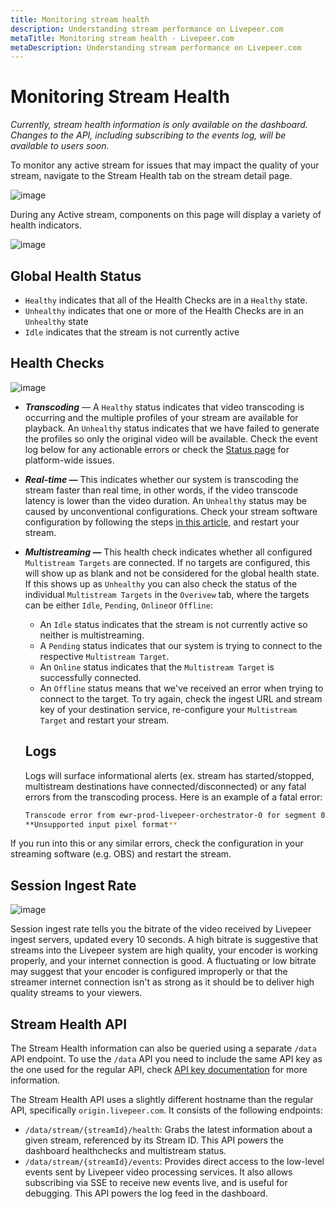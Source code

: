 ```yaml
---
title: Monitoring stream health
description: Understanding stream performance on Livepeer.com
metaTitle: Monitoring stream health - Livepeer.com
metaDescription: Understanding stream performance on Livepeer.com
---
```


# Monitoring Stream Health

_Currently, stream health information is only available on the dashboard.
Changes to the API, including subscribing to the events log, will be available
to users soon._

To monitor any active stream for issues that may impact the quality of your
stream, navigate to the Stream Health tab on the stream detail page.

![image](https://user-images.githubusercontent.com/79172645/135450248-bf3edea4-e666-4927-8114-f972cd2879fe.png)

During any Active stream, components on this page will display a variety of
health indicators.

![image](https://user-images.githubusercontent.com/79172645/135450296-168bd797-fafb-4371-af8a-86b346bbaa18.png)

## Global Health Status

- `Healthy` indicates that all of the Health Checks are in a `Healthy` state.
- `Unhealthy` indicates that one or more of the Health Checks are in an
  `Unhealthy` state
- `Idle` indicates that the stream is not currently active

## Health Checks

![image](https://user-images.githubusercontent.com/79172645/135450340-4abed968-df77-473d-b926-88c11b5799d2.png)

- **_Transcoding_** — A `Healthy` status indicates that video transcoding is
  occurring and the multiple profiles of your stream are available for playback.
  An `Unhealthy` status indicates that we have failed to generate the profiles
  so only the original video will be available. Check the event log below for
  any actionable errors or check the
  [Status page](https://livepeer.statuspage.io/) for platform-wide issues.
- **_Real-time —_** This indicates whether our system is transcoding the stream
  faster than real time, in other words, if the video transcode latency is lower
  than the video duration. An `Unhealthy` status may be caused by unconventional
  configurations. Check your stream software configuration by following the
  steps
  [in this article,](https://livepeer.com/docs/guides/start-live-streaming/debug-live-stream-issues)
  and restart your stream.
- **_Multistreaming —_** This health check indicates whether all configured
  `Multistream Targets` are connected. If no targets are configured, this will
  show up as blank and not be considered for the global health state. If this
  shows up as `Unhealthy` you can also check the status of the individual
  `Multistream Targets` in the `Overivew` tab, where the targets can be either
  `Idle`, `Pending`, `Online`or `Offline`:

  - An `Idle` status indicates that the stream is not currently active so
    neither is multistreaming.
  - A `Pending` status indicates that our system is trying to connect to the
    respective `Multistream Target`.
  - An `Online` status indicates that the `Multistream Target` is successfully
    connected.
  - An `Offline` status means that we've received an error when trying to
    connect to the target. To try again, check the ingest URL and stream key of
    your destination service, re-configure your `Multistream Target` and restart
    your stream.

  ## Logs

  Logs will surface informational alerts (ex. stream has started/stopped,
  multistream destinations have connected/disconnected) or any fatal errors from
  the transcoding process. Here is an example of a fatal error:

  ```bash
  Transcode error from ewr-prod-livepeer-orchestrator-0 for segment 0:
  **Unsupported input pixel format**
  ```

If you run into this or any similar errors, check the configuration in your
streaming software (e.g. OBS) and restart the stream.

## Session Ingest Rate

![image](https://user-images.githubusercontent.com/79172645/135467197-08ec63ab-4c44-4cad-a0d5-95a76b80e5c5.png)

Session ingest rate tells you the bitrate of the video received by Livepeer
ingest servers, updated every 10 seconds. A high bitrate is suggestive that
streams into the Livepeer system are high quality, your encoder is working
properly, and your internet connection is good. A fluctuating or low bitrate may
suggest that your encoder is configured improperly or that the streamer internet
connection isn't as strong as it should be to deliver high quality streams to
your viewers.

## Stream Health API

The Stream Health information can also be queried using a separate `/data` API
endpoint. To use the `/data` API you need to include the same API key as the one
used for the regular API, check
[API key documentation](/docs/guides/start-live-streaming/api-key) for more
information.

The Stream Health API uses a slightly different hostname than the regular API,
specifically `origin.livepeer.com`. It consists of the following endpoints:

- `/data/stream/{streamId}/health`: Grabs the latest information about a given
  stream, referenced by its Stream ID. This API powers the dashboard
  healthchecks and multistream status.
- `/data/stream/{streamId}/events`: Provides direct access to the low-level
  events sent by Livepeer video processing services. It also allows subscribing
  via SSE to receive new events live, and is useful for debugging. This API
  powers the log feed in the dashboard.
